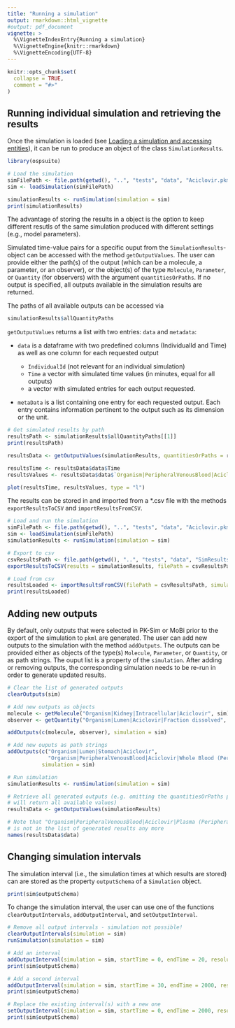 ```yaml
---
title: "Running a simulation"
output: rmarkdown::html_vignette
#output: pdf_document
vignette: >
  %\VignetteIndexEntry{Running a simulation}
  %\VignetteEngine{knitr::rmarkdown}
  %\VignetteEncoding{UTF-8}
---
```


```r
knitr::opts_chunk$set(
  collapse = TRUE,
  comment = "#>"
)
```

## Running individual simulation and retrieving the results
Once the simulation is loaded (see [Loading a simulation and accessing entities](load-get.html)), it can be run to produce an object of the class `SimulationResults`.

```r
library(ospsuite)

# Load the simulation
simFilePath <- file.path(getwd(), "..", "tests", "data", "Aciclovir.pkml", fsep = .Platform$file.sep)
sim <- loadSimulation(simFilePath)

simulationResults <- runSimulation(simulation = sim)
print(simulationResults)
```

The advantage of storing the results in a object is the option to keep different resutls of the same simulation produced with different settings (e.g., model parameters).

Simulated time-value pairs for a specific ouput from the `SimulationResults`-object can be accessed with the method `getOutputValues`. The user can provide either the path(s) of the output (which can be a molecule, a parameter, or an observer), or the object(s) of the type `Molecule`, `Parameter`, or `Quantity` (for observers) with the argument `quantitiesOrPaths`. If no output is specified, all outputs available in the simulation results are returned.

The paths of all available outputs can be accessed via

```r
simulationResults$allQuantityPaths
```

`getOutputValues` returns a list with two entries: `data` and `metadata`:

 * `data` is a dataframe with two predefined columns (IndividualId and Time) as well as one column for each requested output
 
     * `IndividualId` (not relevant for an individual simulation)
     * `Time` a vector with simulated time values (in minutes, equal for all outputs) 
     *  a vector with simulated entries for each output requested.

  * `metaData` is a list containing one entry for each requested output. Each entry contains information pertinent to the output such as its dimension or the unit.
  
  
```r
# Get simulated results by path
resultsPath <- simulationResults$allQuantityPaths[[1]]
print(resultsPath)

resultsData <- getOutputValues(simulationResults, quantitiesOrPaths = resultsPath)

resultsTime <- resultsData$data$Time
resultsValues <- resultsData$data$`Organism|PeripheralVenousBlood|Aciclovir|Plasma (Peripheral Venous Blood)`

plot(resultsTime, resultsValues, type = "l")
```

The results can be stored in and imported from a *.csv file with the methods `exportResultsToCSV` and `importResultsFromCSV`.

```r
# Load and run the simulation
simFilePath <- file.path(getwd(), "..", "tests", "data", "Aciclovir.pkml", fsep = .Platform$file.sep)
sim <- loadSimulation(simFilePath)
simulationResults <- runSimulation(simulation = sim)

# Export to csv
csvResultsPath <- file.path(getwd(), "..", "tests", "data", "SimResults.csv", fsep = .Platform$file.sep)
exportResultsToCSV(results = simulationResults, filePath = csvResultsPath)

# Load from csv
resultsLoaded <- importResultsFromCSV(filePath = csvResultsPath, simulation = sim)
print(resultsLoaded)
```

## Adding new outputs
By default, only outputs that were selected in PK-Sim or MoBi prior to the export of the simulation to `pkml` are generated. The user can add new outputs to the simulation with the method `addOutputs`. The outputs can be provided either as objects of the type(s) `Molecule`, `Parameter`, or `Quantity`, or as path strings. The ouput list is a property of the `simulation`.
After adding or removing outputs, the corresponding simulation needs to be re-run in order to generate updated results.

```r
# Clear the list of generated outputs
clearOutputs(sim)

# Add new outputs as objects
molecule <- getMolecule("Organism|Kidney|Intracellular|Aciclovir", sim)
observer <- getQuantity("Organism|Lumen|Aciclovir|Fraction dissolved", sim)

addOutputs(c(molecule, observer), simulation = sim)

# Add new ouputs as path strings
addOutputs(c("Organism|Lumen|Stomach|Aciclovir", 
             "Organism|PeripheralVenousBlood|Aciclovir|Whole Blood (Peripheral Venous Blood)"),
           simulation = sim)

# Run simulation
simulationResults <- runSimulation(simulation = sim)

# Retrieve all generated outputs (e.g. omitting the quantitiesOrPaths property
# will return all available values)
resultsData <- getOutputValues(simulationResults)

# Note that "Organism|PeripheralVenousBlood|Aciclovir|Plasma (Peripheral Venous Blood)" 
# is not in the list of generated results any more
names(resultsData$data)
```

## Changing simulation intervals
The simulation interval (i.e., the simulation times at which results are stored) can are stored as the property `outputSchema` of a `Simulation` object.

```r
print(sim$outputSchema)
```

To change the simulation interval, the user can use one of the functions `clearOutputIntervals`, `addOutputInterval`, and `setOutputInterval`.

```r
# Remove all output intervals - simulation not possible!
clearOutputIntervals(simulation = sim)
runSimulation(simulation = sim)

# Add an interval
addOutputInterval(simulation = sim, startTime = 0, endTime = 20, resolution = 60, intervalName = "highRes")
print(sim$outputSchema)

# Add a second interval
addOutputInterval(simulation = sim, startTime = 30, endTime = 2000, resolution = 4, intervalName = "lowRes")
print(sim$outputSchema)

# Replace the existing interval(s) with a new one
setOutputInterval(simulation = sim, startTime = 0, endTime = 2000, resolution = 4)
print(sim$outputSchema)
```
